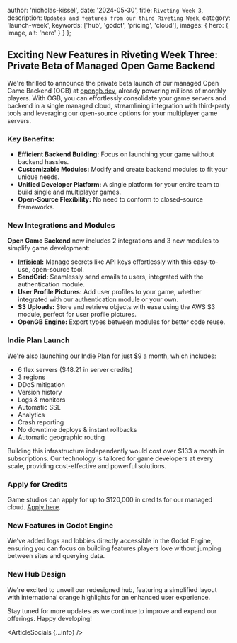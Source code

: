 
  author: 'nicholas-kissel',
  date: '2024-05-30',
  title: `Riveting Week 3`,
  description: `Updates and features from our third Riveting Week`,
  category: 'launch-week',
  keywords: ['hub', 'godot', 'pricing', 'cloud'],
  images: {
    hero: {
      image,
      alt: 'hero'
    }
  }
};

## Exciting New Features in Riveting Week Three: Private Beta of Managed Open Game Backend

We're thrilled to announce the private beta launch of our managed Open Game Backend (OGB) at [opengb.dev](https://opengb.dev/), already powering millions of monthly players. With OGB, you can effortlessly consolidate your game servers and backend in a single managed cloud, streamlining integration with third-party tools and leveraging our open-source options for your multiplayer game servers.

### Key Benefits:

- **Efficient Backend Building:** Focus on launching your game without backend hassles.
- **Customizable Modules:** Modify and create backend modules to fit your unique needs.
- **Unified Developer Platform:** A single platform for your entire team to build single and multiplayer games.
- **Open-Source Flexibility:** No need to conform to closed-source frameworks.

### New Integrations and Modules

**Open Game Backend** now includes 2 integrations and 3 new modules to simplify game development:

- **[Infisical](https://infisical.com/):** Manage secrets like API keys effortlessly with this easy-to-use, open-source tool.
- **SendGrid:** Seamlessly send emails to users, integrated with the authentication module.
- **User Profile Pictures:** Add user profiles to your game, whether integrated with our authentication module or your own.
- **S3 Uploads:** Store and retrieve objects with ease using the AWS S3 module, perfect for user profile pictures.
- **OpenGB Engine:** Export types between modules for better code reuse.

### Indie Plan Launch

We're also launching our Indie Plan for just $9 a month, which includes:

- 6 flex servers ($48.21 in server credits)
- 3 regions
- DDoS mitigation
- Version history
- Logs & monitors
- Automatic SSL
- Analytics
- Crash reporting
- No downtime deploys & instant rollbacks
- Automatic geographic routing

Building this infrastructure independently would cost over $133 a month in subscriptions. Our technology is tailored for game developers at every scale, providing cost-effective and powerful solutions.

### Apply for Credits

Game studios can apply for up to $120,000 in credits for our managed cloud. [Apply here](https://b8v8449klvp.typeform.com/to/ZtMjRE7f).

### New Features in Godot Engine

We’ve added logs and lobbies directly accessible in the Godot Engine, ensuring you can focus on building features players love without jumping between sites and querying data.

### New Hub Design

We're excited to unveil our redesigned hub, featuring a simplified layout with international orange highlights for an enhanced user experience.

Stay tuned for more updates as we continue to improve and expand our offerings. Happy developing!

<ArticleSocials {...info} />
